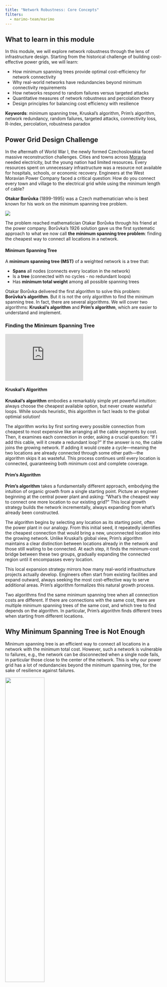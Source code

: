 ```yaml
---
title: "Network Robustness: Core Concepts"
filters:
  - marimo-team/marimo
---
```


## What to learn in this module

In this module, we will explore network robustness through the lens of infrastructure design. Starting from the historical challenge of building cost-effective power grids, we will learn:

- How minimum spanning trees provide optimal cost-efficiency for network connectivity
- Why real-world networks have redundancies beyond minimum connectivity requirements
- How networks respond to random failures versus targeted attacks
- Quantitative measures of network robustness and percolation theory
- Design principles for balancing cost efficiency with resilience

**Keywords**: minimum spanning tree, Kruskal's algorithm, Prim's algorithm, network redundancy, random failures, targeted attacks, connectivity loss, R-index, percolation, robustness paradox


## Power Grid Design Challenge

In the aftermath of World War I, the newly formed Czechoslovakia faced massive reconstruction challenges. Cities and towns across [Moravia](https://en.wikipedia.org/wiki/Moravia) needed electricity, but the young nation had limited resources. Every resources spent on unnecessary infrastructure was a resource not available for hospitals, schools, or economic recovery. Engineers at the West Moravian Power Company faced a critical question: How do you connect every town and village to the electrical grid while using the minimum length of cable?

::: {.column-margin}
**Otakar Borůvka** (1899-1995) was a Czech mathematician who is best known for his work on the minimum spanning tree problem.

![](https://upload.wikimedia.org/wikipedia/commons/thumb/e/ee/Otakar_Boruvka_1981.jpg/500px-Otakar_Boruvka_1981.jpg)
:::



The problem reached mathematician Otakar Borůvka through his friend at the power company. Borůvka's 1926 solution gave us the first systematic approach to what we now call **the minimum spanning tree problem**: finding the cheapest way to connect all locations in a network.

#### Minimum Spanning Tree

A **minimum spanning tree (MST)** of a weighted network is a tree that:

- **Spans** all nodes (connects every location in the network)
- Is a **tree** (connected with no cycles - no redundant loops)
- Has **minimum total weight** among all possible spanning trees

Otakar Borůvka delivered the first algorithm to solve this problem: **Borůvka's algorithm**. But it is not the only algorithm to find the minimum spanning tree.
In fact, there are several algorithms. We will cover two algorithms: **Kruskal's algorithm** and **Prim's algorithm**, which are easier to understand and implement.

### Finding the Minimum Spanning Tree

::: {.column-margin}
<iframe width="250" height="150" src="https://www.youtube.com/embed/8i2XsxU-VL4?si=UGZH5hgy09Jhsjru" title="YouTube video player" frameborder="0" allow="accelerometer; autoplay; clipboard-write; encrypted-media; gyroscope; picture-in-picture; web-share" referrerpolicy="strict-origin-when-cross-origin" allowfullscreen></iframe>

:::

#### Kruskal's Algorithm

**Kruskal's algorithm** embodies a remarkably simple yet powerful intuition: always choose the cheapest available option, but never create wasteful loops. While sounds heuristic, this algorithm in fact leads to the global optimial solution!

The algorithm works by first sorting every possible connection from cheapest to most expensive like arranging all the cable segments by cost. Then, it examines each connection in order, asking a crucial question: "If I add this cable, will it create a redundant loop?" If the answer is no, the cable joins the growing network. If adding it would create a cycle---meaning the two locations are already connected through some other path---the algorithm skips it as wasteful. This process continues until every location is connected, guaranteeing both minimum cost and complete coverage.

#### Prim's Algorithm

**Prim's algorithm** takes a fundamentally different approach, embodying the intuition of organic growth from a single starting point. Picture an engineer beginning at the central power plant and asking: "What's the cheapest way to connect one more location to our existing grid?" This local growth strategy builds the network incrementally, always expanding from what's already been constructed.

The algorithm begins by selecting any location as its starting point, often the power plant in our analogy. From this initial seed, it repeatedly identifies the cheapest connection that would bring a new, unconnected location into the growing network. Unlike Kruskal's global view, Prim's algorithm maintains a clear distinction between locations already in the network and those still waiting to be connected. At each step, it finds the minimum-cost bridge between these two groups, gradually expanding the connected region until it encompasses every location.

This local expansion strategy mirrors how many real-world infrastructure projects actually develop. Engineers often start from existing facilities and expand outward, always seeking the most cost-effective way to serve additional areas. Prim's algorithm formalizes this natural growth process.

::: {.callout-note}

Two algorithms find the same minimum spanning tree when all connection costs are different. If there are connections with the same cost, there are multiple minimum spanning trees of the same cost, and which tree to find depends on the algorithm. In particular, Prim's algorithm finds different trees when starting from different locations.

:::


## Why Minimum Spanning Tree is Not Enough

Minimum spanning tree is an efficient way to connect all locations in a network with the minimum total cost. However, such a network is vulnerable to failures, e.g., the network can be disconnected when a single node fails, in particular those close to the center of the network. This is why our power grid has a lot of redundancies beyond the minimum spanning tree, for the sake of resilience against failures.


::: {#fig-us-powe-grid}

![](https://www.geni.org/globalenergy/library/national_energy_grid/united-states-of-america/graphics/UnitedStatesPowerGrid.jpg){width=50%}

This is the power grid of the United States.

:::

### Measuring Network Damage

Not every failure is equal. Some failures are more damaging than others. For example, removing somee nodes in a grid network can be catastrophic, while removing other nodes can be more tolerable.

While there can be many metrics to quantify network damage, we will focus on a purely topological metric: the fraction of nodes remaining in the largest connected component after removal.

$$
\text{Connectivity} = \frac{\text{Size of largest component after removal}}{\text{Original network size}}
$$

![](../figs/single-node-failure.jpg){#fig-single-node-failure fig-alt="The impact of removing a single node varies based on which node is removed."}

The **robustness profile** plots connectivity against the fraction of nodes removed, revealing how networks fragment. Crucially, the shape of this profile depends entirely on the **order** in which nodes are removed - random removal creates one pattern, while strategic targeting creates dramatically different patterns.

![](../figs/robustness-profile.jpg){#fig-multiple-node-failure fig-alt="Robustness profile of a network for a sequential failure of nodes."}

To compare networks with a single metric, we use the **R-index** - the area under this curve:

$$
R = \frac{1}{N} \sum_{k=1}^{N-1} y_k
$$

The robustness index is a measure of how robust a network is to under a sequential failure of nodes. The higher the R-index, the more robust the network is.

Networks can exhibit different robustness profiles under different attack strategies. One form of an attack is a **random failure**, where nodes are removed randomly. Another form of an attack is a **targeted attack**, where nodes are removed strategically.

Random failures are like earthquakes or equipment malfunctions; they strike unpredictably. In power grids, generators might fail due to technical problems. In computer networks, servers might crash randomly.

Even if a network survives random failures beautifully, it might crumble under **targeted attacks**. Adversaries strategically choose which nodes to attack for maximum damage. The most intuitive strategy targets **high-degree nodes** (hubs) first, i.e., like targeting the busiest airports to disrupt air travel.

::: {.column-margin}
The asymmetry between random failures and targeted attacks is one of the most counterintuitive discoveries in network science. A network that seems robust can have hidden vulnerabilities that smart adversaries can exploit.
:::

## Percolation Theory: The Mathematics Behind Network Breakdown

To understand these patterns mathematically, we can view network attacks as the **reverse process of percolation**. **Percolation theory** studies phase transitions in connectivity by asking: as we randomly add nodes to a grid, when does a giant connected component emerge? Network robustness asks the opposite: as we remove nodes, when does the giant component disappear?

::: {.column-margin}
Percolation theory originated in physics to understand how liquids flow through porous materials. The same mathematics explains how networks fragment under node removal - a beautiful example of how physics concepts illuminate network behavior.
:::

### The Phase Transition

Imagine a grid where each square randomly becomes a "puddle" with probability $p$. As $p$ increases, something dramatic happens - suddenly, a giant puddle spanning the entire grid appears! This **phase transition** occurs at a critical probability $p_c$. Crucially, the exact timing doesn't matter; only the fraction of nodes present or removed determines connectivity.

### The Molloy-Reed Criterion: Predicting Network Connectivity

For networks with arbitrary degree distributions, the **Molloy-Reed criterion** determines whether a **giant component** exists - that is, whether the network contains a single large connected component that includes most of the nodes:

$$
\kappa = \frac{\langle k^2 \rangle}{\langle k \rangle} > 2
$$

where $\langle k \rangle$ is the average degree and $\langle k^2 \rangle$ is the average of squared degrees. The ratio $\kappa$ measures **degree heterogeneity** - networks with hubs have high $\kappa$, while degree homogeneous networks have low $\kappa$. When $\kappa > 2$, a giant component forms that dominates the network connectivity.

The second key equation tells us the **probability that a node must remain** for the giant component to survive:

$$
f_c = 1 - \frac{1}{\kappa - 1}
$$

This means the critical fraction of nodes that must be **removed** to break the network is $1 - f_c = \frac{1}{\kappa - 1}$.

## The Robustness Paradox: Why No Network Design Is Perfect

This mathematical analysis reveals a fundamental **robustness paradox**: heterogeneous networks with hubs are extremely robust to random failures ($f_c \approx 1$, meaning almost all nodes must be removed) but vulnerable to targeted hub attacks. Homogeneous networks show similar vulnerability to both random and targeted attacks.

There's no single network structure optimal against all threats. This explains why:
- **Power grids** balance efficiency (hub-based transmission) with security (local redundancy)
- **The internet** combines hierarchical routing with mesh-like redundancy
- **Transportation networks** use hub airports but maintain point-to-point alternatives
- **Biological networks** are robust to random molecular failures but vulnerable when key proteins are damaged

## Design Principles for Robust Networks

How do we design networks that resist both random failures and targeted attacks? Key principles include:

1. **Balanced Degree Distribution**: Avoid both extreme homogeneity and extreme hub concentration
2. **Multiple Redundant Pathways**: Ensure removing any single node doesn't isolate large portions
3. **Strategic Hub Protection**: In hub-based networks, invest heavily in protecting critical nodes
4. **Hierarchical Design**: Combine local clusters with hub connections and redundant backbones
5. **Adaptive Responses**: Design systems that can reconfigure when attacks are detected

These strategies reflect lessons learned from our historical power grid challenge: moving beyond the minimum spanning tree to create networks that balance efficiency with resilience.

## Pen-and-Paper Exercise: From MST to Robust Grid Design

- ✍️ [Pen and Paper Exercise](./pen-and-paper/exercise.pdf): Starting with a minimum spanning tree for cost efficiency, design a power grid network that maintains connectivity even when key components fail.

This exercise bridges the historical infrastructure challenge with modern network robustness principles, demonstrating the evolution from pure cost optimization to resilient system design.